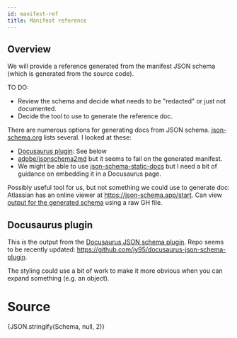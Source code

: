 ```yaml
---
id: manifest-ref
title: Manifest reference
---
```



## Overview

We will provide a reference generated from the manifest JSON schema (which is generated from the source code).

TO DO:

- Review the schema and decide what needs to be "redacted" or just not documented.
- Decide the tool to use to generate the reference doc.

There are numerous options for generating docs from JSON schema. [json-schema.org](https://json-schema.org/implementations.html#documentation-generators) lists several. I looked at these:

- [Docusaurus plugin](https://jy95.github.io/docusaurus-json-schema-plugin/): See below
- [adobe/jsonschema2md](https://github.com/adobe/jsonschema2md/tree/main) but it seems to fail on the generated manifest.
- We might be able to use [json-schema-static-docs](https://tomcollins.github.io/json-schema-static-docs/) but I need a bit of guidance on embedding it in a Docusaurus page.

Possibly useful tool for us, but not something we could use to generate doc: Atlassian has an online viewer at <https://json-schema.app/start>. Can view [output for the generated schema](https://json-schema.app/view/%23?url=https%3A%2F%2Fraw.githubusercontent.com%2Fcrandmck%2Ftest-md%2Fmaster%2FManifestStore.schema.json) using a raw GH file.

## Docusaurus plugin

This is the output from the [Docusaurus JSON schema plugin](https://jy95.github.io/docusaurus-json-schema-plugin/). Repo seems to be recently updated: <https://github.com/jy95/docusaurus-json-schema-plugin>.

The styling could use a bit of work to make it more obvious when you can expand something (e.g. an object).

<JSONSchemaViewer schema={Schema} />

# Source

<CodeBlock language="json">{JSON.stringify(Schema, null, 2)}</CodeBlock>
